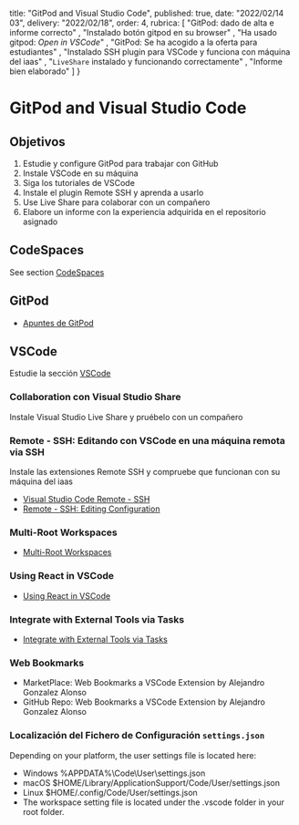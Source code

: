   title: "GitPod and Visual Studio Code",
  published: true,
  date: "2022/02/14 03",
  delivery: "2022/02/18",
  order: 4,
  rubrica:
    [ "GitPod: dado de alta e informe correcto"
    , "Instalado botón gitpod en su browser"
    , "Ha usado gitpod: <i>Open in VSCode</i>"
    , "GitPod: Se ha acogido a la oferta para estudiantes"
    , "Instalado SSH plugin para VSCode y funciona con máquina del iaas"
    , "<code>LiveShare</code> instalado y funcionando correctamente"
    , "Informe bien elaborado" ]
}


# GitPod and Visual Studio Code

## Objetivos

1. Estudie y configure GitPod para trabajar con GitHub
2. Instale VSCode en su máquina
3. Siga los tutoriales de VSCode
4. Instale el plugin Remote SSH  y aprenda a usarlo
5. Use Live Share para colaborar con un compañero
6. Elabore un informe con la experiencia adquirida en el repositorio asignado


## CodeSpaces

See section [CodeSpaces](/temas/introduccion-a-javascript/codespaces)

## GitPod

* [Apuntes de GitPod](/temas/introduccion-a-javascript/gitpod)


## VSCode

Estudie la sección [VSCode](/temas/introduccion-a-javascript/vscode)

###  Collaboration con Visual Studio Share

Instale Visual Studio Live Share y pruébelo con un compañero

### Remote - SSH: Editando con VSCode en una máquina remota via SSH 

Instale las extensiones Remote SSH y compruebe que funcionan con su máquina del iaas

* [Visual Studio Code Remote - SSH](https://marketplace.visualstudio.com/items?itemName=ms-vscode-remote.remote-ssh)
* [Remote - SSH: Editing Configuration](https://marketplace.visualstudio.com/items?itemName=ms-vscode-remote.remote-ssh-edit)

### Multi-Root Workspaces

- [Multi-Root Workspaces](https://code.visualstudio.com/docs/editor/multi-root-workspaces)

### Using React in VSCode

- [Using React in VSCode](https://code.visualstudio.com/docs/nodejs/reactjs-tutorial)

### Integrate with External Tools via Tasks

- [Integrate with External Tools via Tasks](https://code.visualstudio.com/docs/editor/tasks)


### Web Bookmarks

- <Link href="https://marketplace.visualstudio.com/items?itemName=alu0100997910.webbookmarks" target="_blank">MarketPlace: Web Bookmarks a VSCode Extension by Alejandro Gonzalez Alonso</Link> 
- <Link href="https://marketplace.visualstudio.com/items?itemName=alu0100997910.webbookmarks" target="_blank">GitHub Repo: Web Bookmarks a VSCode Extension by Alejandro Gonzalez Alonso</Link> 

### Localización del Fichero de Configuración `settings.json`

Depending on your platform, the user settings file is located here:

- Windows %APPDATA%\Code\User\settings.json
- macOS $HOME/Library/ApplicationSupport/Code/User/settings.json
- Linux $HOME/.config/Code/User/settings.json
- The workspace setting file is located under the .vscode folder in your root folder.


